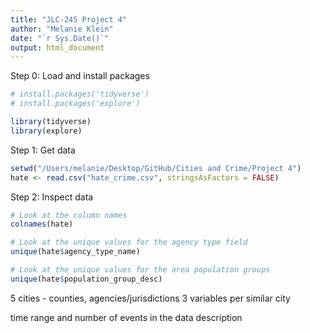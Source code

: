 ```yaml
---
title: "JLC-245 Project 4"
author: "Melanie Klein"
date: "`r Sys.Date()`"
output: html_document
---
```


Step 0: Load and install packages
```r
# install.packages('tidyverse')
# install.packages('explore')
```

```r
library(tidyverse)
library(explore)
```

Step 1: Get data
```r
setwd("/Users/melanie/Desktop/GitHub/Cities and Crime/Project 4")
hate <- read.csv("hate_crime.csv", stringsAsFactors = FALSE)
```

Step 2: Inspect data
```r
# Look at the column names
colnames(hate)
```

```r
# Look at the unique values for the agency type field
unique(hate$agency_type_name)
```

```r
# Look at the unique values for the area population groups
unique(hate$population_group_desc)
```



5 cities
- counties, agencies/jurisdictions
3 variables per similar city

time range and number of events in the data description
